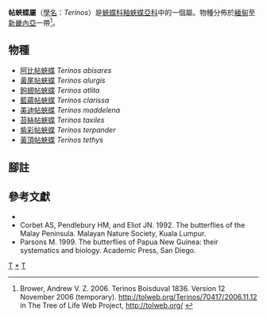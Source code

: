 {{NoteTA|G1=Butterfly}}
{{Automatic Taxobox
| taxon = Terinos
| authority = Boisduval, 1836
| image = Velvet Nymph (Terinos clarissa praestigiosa) male attracted by sweat on my facecloth (15316375377).jpg
| image_caption = [[藍蘊帖蛺蝶|藍蘊帖蛺蝶]]<br />''Terinos clarissa''
| type_species = [[藍蘊帖蛺蝶|藍蘊帖蛺蝶]]<br />''Terinos clarissa''
| type_species_authority = (Boisduval, 1836)
| subdivision_ranks = 物種
| subdivision = 共有8種，詳見內文。
}}

'''帖蛺蝶屬'''（[[學名|學名]]：''Terinos''）是[[蛺蝶科|蛺蝶科]][[釉蛺蝶亞科|釉蛺蝶亞科]]中的一個屬。物種分佈於[[緬甸|緬甸]]至[[新畿內亞|新畿內亞]]一帶<ref>Brower, Andrew V. Z. 2006. Terinos Boisduval 1836. Version 12 November 2006 (temporary). http://tolweb.org/Terinos/70417/2006.11.12 {{Wayback|url=http://tolweb.org/Terinos/70417/2006.11.12 |date=20191130232241 }} in The Tree of Life Web Project, http://tolweb.org/ {{Wayback|url=http://tolweb.org/ |date=20110515100516 }}</ref>。

== 物種 ==
* [[阿比帖蛺蝶|阿比帖蛺蝶]] ''Terinos abisares''
* [[黃尾帖蛺蝶|黃尾帖蛺蝶]] ''Terinos alurgis''
* [[鉤翅帖蛺蝶|鉤翅帖蛺蝶]] ''Terinos atlita''
* [[藍蘊帖蛺蝶|藍蘊帖蛺蝶]] ''Terinos clarissa''
* [[美迪帖蛺蝶|美迪帖蛺蝶]] ''Terinos maddelena''
* [[苔絲帖蛺蝶|苔絲帖蛺蝶]] ''Terinos taxiles''
* [[紫彩帖蛺蝶|紫彩帖蛺蝶]] ''Terinos terpander''
* [[黃頂帖蛺蝶|黃頂帖蛺蝶]] ''Terinos tethys''

== 腳註 ==
{{reflist}}

== 參考文獻 ==
* {{Commonscat-inline| Terinos}}
* Corbet AS, Pendlebury HM, and Eliot JN. 1992. The butterflies of the Malay Peninsula. Malayan Nature Society, Kuala Lumpur.
* Parsons M. 1999. The butterflies of Papua New Guinea: their systematics and biology. Academic Press, San Diego.
{{釉蛺蝶亞科}}
{{Taxonbar}}
[[Category:彩蛺蝶族|T]]
[[Category:帖蛺蝶屬|*]]
[[Category:_1836年描述的分类群|T]]